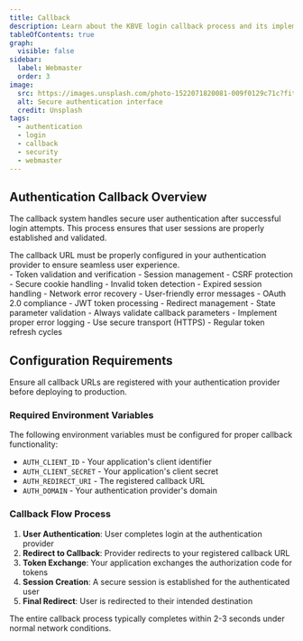 ```yaml
---
title: Callback
description: Learn about the KBVE login callback process and its implementation for secure user authentication.
tableOfContents: true
graph:
  visible: false
sidebar:
  label: Webmaster
  order: 3
image:
  src: https://images.unsplash.com/photo-1522071820081-009f0129c71c?fit=crop&w=1400&h=700&q=75
  alt: Secure authentication interface
  credit: Unsplash
tags:
  - authentication
  - login
  - callback
  - security
  - webmaster
---
```



<AstroCallback  />

## Authentication Callback Overview

The callback system handles secure user authentication after successful login attempts. This process ensures that user sessions are properly established and validated.

<Aside type="tip">
The callback URL must be properly configured in your authentication provider to ensure seamless user experience.
</Aside>

<CardGrid>
  <Card title="Security Features" icon="shield">
    - Token validation and verification
    - Session management
    - CSRF protection
    - Secure cookie handling
  </Card>
  
  <Card title="Error Handling" icon="warning">
    - Invalid token detection
    - Expired session handling
    - Network error recovery
    - User-friendly error messages
  </Card>
  
  <Card title="Implementation" icon="laptop">
    - OAuth 2.0 compliance
    - JWT token processing
    - Redirect management
    - State parameter validation
  </Card>
  
  <Card title="Best Practices" icon="star">
    - Always validate callback parameters
    - Implement proper error logging
    - Use secure transport (HTTPS)
    - Regular token refresh cycles
  </Card>
</CardGrid>

## Configuration Requirements

<Aside type="caution">
Ensure all callback URLs are registered with your authentication provider before deploying to production.
</Aside>

### Required Environment Variables

The following environment variables must be configured for proper callback functionality:

- `AUTH_CLIENT_ID` - Your application's client identifier
- `AUTH_CLIENT_SECRET` - Your application's client secret
- `AUTH_REDIRECT_URI` - The registered callback URL
- `AUTH_DOMAIN` - Your authentication provider's domain

### Callback Flow Process

1. **User Authentication**: User completes login at the authentication provider
2. **Redirect to Callback**: Provider redirects to your registered callback URL
3. **Token Exchange**: Your application exchanges the authorization code for tokens
4. **Session Creation**: A secure session is established for the authenticated user
5. **Final Redirect**: User is redirected to their intended destination

<Aside type="note">
The entire callback process typically completes within 2-3 seconds under normal network conditions.
</Aside>